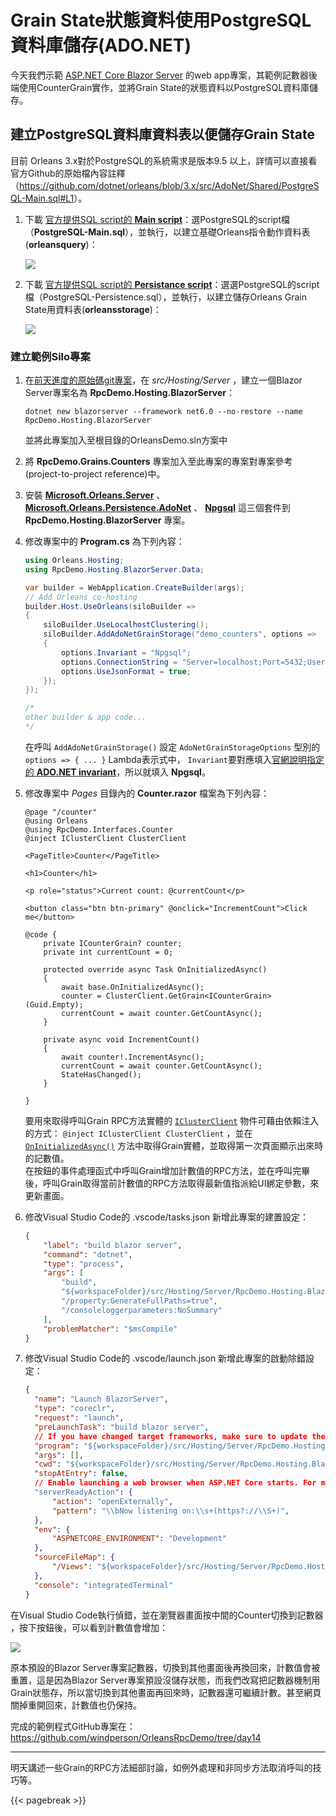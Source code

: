 # Grain State狀態資料使用PostgreSQL資料庫儲存(ADO.NET)

今天我們示範 [ASP.NET Core Blazor Server](https://learn.microsoft.com/en-us/aspnet/core/blazor#blazor-server) 的web app專案，其範例記數器後端使用CounterGrain實作，並將Grain State的狀態資料以PostgreSQL資料庫儲存。

## 建立PostgreSQL資料庫資料表以便儲存Grain State

目前 Orleans 3.x對於PostgreSQL的系統需求是版本9.5 以上，詳情可以直接看官方Github的原始檔內容註釋（<https://github.com/dotnet/orleans/blob/3.x/src/AdoNet/Shared/PostgreSQL-Main.sql#L1>）。

1. 下載 [官方提供SQL script的 **Main script**](https://learn.microsoft.com/dotnet/orleans/host/configuration-guide/adonet-configuration#main-scripts)：選PostgreSQL的script檔（**PostgreSQL-Main.sql**），並執行，以建立基礎Orleans指令動作資料表(**orleansquery**)：
    
    ![](./pgAdmin_run_main_script.png)
2. 下載 [官方提供SQL script的 **Persistance script**](https://learn.microsoft.com/dotnet/orleans/host/configuration-guide/adonet-configuration#persistence)：選選PostgreSQL的script檔（PostgreSQL-Persistence.sql），並執行，以建立儲存Orleans Grain State用資料表(**orleansstorage**)：
    
    ![](./pgAdmin_create_persistence_table_script.png)

### 建立範例Silo專案

1. 在[前天進度的原始碼git專案](https://github.com/windperson/OrleansRpcDemo/tree/day11)，在 *src/Hosting/Server* ，建立一個Blazor Server專案名為 **RpcDemo.Hosting.BlazorServer**：
    
    ```shell
    dotnet new blazorserver --framework net6.0 --no-restore --name RpcDemo.Hosting.BlazorServer
    ```
    並將此專案加入至根目錄的OrleansDemo.sln方案中
2. 將 **RpcDemo.Grains.Counters** 專案加入至此專案的專案對專案參考(project-to-project reference)中。
3. 安裝 [**Microsoft.Orleans.Server**](https://www.nuget.org/packages/Microsoft.Orleans.Server) 、 [**Microsoft.Orleans.Persistence.AdoNet**](https://www.nuget.org/packages/Microsoft.Orleans.Persistence.AdoNet) 、 [**Npgsql**](https://www.nuget.org/packages/Npgsql) 這三個套件到 **RpcDemo.Hosting.BlazorServer** 專案。
4. 修改專案中的 **Program.cs** 為下列內容：
    
    ```csharp
    using Orleans.Hosting;
    using RpcDemo.Hosting.BlazorServer.Data;

    var builder = WebApplication.CreateBuilder(args);
    // Add Orleans co-hosting
    builder.Host.UseOrleans(siloBuilder =>
    {
        siloBuilder.UseLocalhostClustering();
        siloBuilder.AddAdoNetGrainStorage("demo_counters", options =>
        {
            options.Invariant = "Npgsql";
            options.ConnectionString = "Server=localhost;Port=5432;Username=dev;Password=P@ss1234;Database=OrleansDemo;";
            options.UseJsonFormat = true;
        });
    });

    /*
    other builder & app code...
    */

    ```
    在呼叫 `AddAdoNetGrainStorage()` 設定 `AdoNetGrainStorageOptions` 型別的 `options => { ... }` Lambda表示式中， `Invariant`要對應填入[官網說明指定的 **ADO.NET invariant** ](https://learn.microsoft.com/dotnet/orleans/host/configuration-guide/adonet-configuration#persistence)，所以就填入 **Npgsql**。

5. 修改專案中 *Pages* 目錄內的 **Counter.razor** 檔案為下列內容：
    
    ```razor
    @page "/counter"
    @using Orleans
    @using RpcDemo.Interfaces.Counter
    @inject IClusterClient ClusterClient

    <PageTitle>Counter</PageTitle>

    <h1>Counter</h1>

    <p role="status">Current count: @currentCount</p>

    <button class="btn btn-primary" @onclick="IncrementCount">Click me</button>

    @code {
        private ICounterGrain? counter;
        private int currentCount = 0;

        protected override async Task OnInitializedAsync()
        {
            await base.OnInitializedAsync();
            counter = ClusterClient.GetGrain<ICounterGrain>(Guid.Empty);
            currentCount = await counter.GetCountAsync();
        }

        private async void IncrementCount()
        {
            await counter!.IncrementAsync();
            currentCount = await counter.GetCountAsync();
            StateHasChanged();
        }

    }
    ```
    要用來取得呼叫Grain RPC方法實體的 [`IClusterClient`](https://learn.microsoft.com/dotnet/api/orleans.iclusterclient) 物件可藉由依賴注入的方式： `@inject IClusterClient ClusterClient` ，並在 [`OnInitializedAsync()`](https://learn.microsoft.com/dotnet/api/microsoft.aspnetcore.components.componentbase.oninitializedasync) 方法中取得Grain實體，並取得第一次頁面顯示出來時的記數值。  
    在按鈕的事件處理函式中呼叫Grain增加計數值的RPC方法，並在呼叫完畢後，呼叫Grain取得當前計數值的RPC方法取得最新值指派給UI綁定參數，來更新畫面。
6. 修改Visual Studio Code的 .vscode/tasks.json 新增此專案的建置設定：

    ```json
    {
        "label": "build blazor server",
        "command": "dotnet",
        "type": "process",
        "args": [
            "build",
            "${workspaceFolder}/src/Hosting/Server/RpcDemo.Hosting.BlazorServer/RpcDemo.Hosting.BlazorServer.csproj",
            "/property:GenerateFullPaths=true",
            "/consoleloggerparameters:NoSummary"
        ],
        "problemMatcher": "$msCompile"
    }
    ```
7. 修改Visual Studio Code的 .vscode/launch.json 新增此專案的啟動除錯設定：
    
    ```json
    {
      "name": "Launch BlazorServer",
      "type": "coreclr",
      "request": "launch",
      "preLaunchTask": "build blazor server",
      // If you have changed target frameworks, make sure to update the program path.
      "program": "${workspaceFolder}/src/Hosting/Server/RpcDemo.Hosting.BlazorServer/bin/Debug/net6.0/RpcDemo.Hosting.BlazorServer.dll",
      "args": [],
      "cwd": "${workspaceFolder}/src/Hosting/Server/RpcDemo.Hosting.BlazorServer",
      "stopAtEntry": false,
      // Enable launching a web browser when ASP.NET Core starts. For more information: https://aka.ms/VSCode-CS-LaunchJson-WebBrowser
      "serverReadyAction": {
          "action": "openExternally",
          "pattern": "\\bNow listening on:\\s+(https?://\\S+)",
      },
      "env": {
          "ASPNETCORE_ENVIRONMENT": "Development"
      },
      "sourceFileMap": {
          "/Views": "${workspaceFolder}/src/Hosting/Server/RpcDemo.Hosting.BlazorServer/Views"
      },
      "console": "integratedTerminal"
    }
    ```   

在Visual Studio Code執行偵錯，並在瀏覽器畫面按中間的Counter切換到記數器 ，按下按鈕後，可以看到計數值會增加：

![](./blazor-counter.png)

原本預設的Blazor Server專案記數器，切換到其他畫面後再換回來，計數值會被重置，這是因為Blazor Server專案預設沒儲存狀態，而我們改寫把記數器機制用Grain狀態存，所以當切換到其他畫面再回來時，記數器還可繼續計數。甚至網頁關掉重開回來，計數值也仍保持。

完成的範例程式GitHub專案在：<https://github.com/windperson/OrleansRpcDemo/tree/day14>

---

明天講述一些Grain的RPC方法細部討論，如例外處理和非同步方法取消呼叫的技巧等。

{{< pagebreak >}}